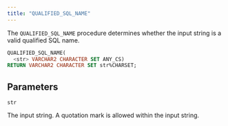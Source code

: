 ```yaml
---
title: "QUALIFIED_SQL_NAME"
---
```


The `QUALIFIED_SQL_NAME` procedure determines whether the input string is a valid qualified SQL name. 


```sql
QUALIFIED_SQL_NAME(
  <str> VARCHAR2 CHARACTER SET ANY_CS)
RETURN VARCHAR2 CHARACTER SET str%CHARSET;
```

## Parameters

`str`

 The input string. A quotation mark is allowed within the input string.

